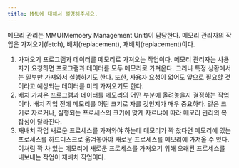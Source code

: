 ```yaml
---
title: MMU에 대해서 설명해주세요.
---
```


메모리 관리는 MMU(Memoery Management Unit)이 담당한다.
메모리 관리자의 작업은 가져오기(fetch), 배치(replacement), 재배치(replacement)이다.

1. 가져오기
   프로그램과 데이터를 메모리로 가져오는 작업이다. 메모리 관리자는 사용자가 요청하면 프로그램과
   데이터를 모두 메모리로 가져온다. 그러나 특정 상황에서는 일부만 가져와서 실행하기도 한다.
   또한, 사용자 요청이 없어도 앞으로 필요할 것이라고 예상되는 데이터를 미리 가져오기도 한다.
2. 배치
   가져온 프로그램과 데이터를 메모리의 어떤 부분에 올려놓을지 결정하는 작업이다. 배치 작업
   전에 메모리를 어떤 크기로 자를 것인지가 매우 중요하다. 같은 크기로 자르거나, 실행되는
   프로세스의 크기에 맞게 자르냐에 따라 메모리 관리의 복잡성이 달라진다.
3. 재배치 작업
   새로운 프로세스를 가져와야 하는데 메모리가 꽉 찼다면 메모리에 있는 프로세스를 하드디스크로
   옮겨놓아야 새로운 프로세스를 메모리에 가져올 수 있다. 이처럼 꽉 차 있는 메모리에 새로운
   프로세스를 가져오기 위해 오래된 프로세스를 내보내는 작업이 재배치 작업이다.
